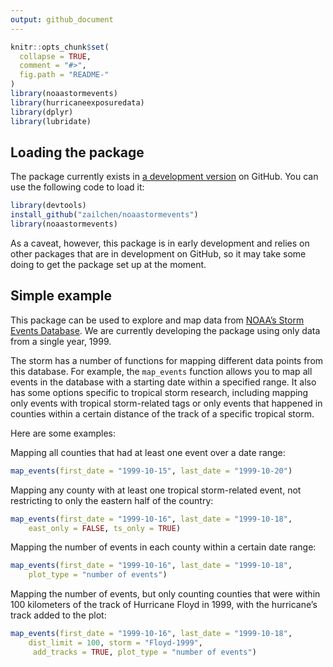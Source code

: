 ```yaml
---
output: github_document
---
```


<!-- README.md is generated from README.Rmd. Please edit that file -->

```r
knitr::opts_chunk$set(
  collapse = TRUE,
  comment = "#>",
  fig.path = "README-"
)
library(noaastormevents)
library(hurricaneexposuredata)
library(dplyr)
library(lubridate)
```

## Loading the package

The package currently exists in [a development version](https://github.com/zailchen/noaastormevents) on GitHub. You can use the following code to load it:

```r
library(devtools)
install_github("zailchen/noaastormevents")
library(noaastormevents)
```

As a caveat, however, this package is in early development and relies on other packages that are in development on GitHub, so it may take some doing to get the package set up at the moment. 

## Simple example

This package can be used to explore and map data from [NOAA's Storm Events Database](https://www.ncdc.noaa.gov/stormevents/). We are currently developing the package using only data from a single year, 1999. 

The storm has a number of functions for mapping different data points from this database. For example, the `map_events` function allows you to map all events in the database with a starting date within a specified range. It also has some options specific to tropical storm research, including mapping only events with tropical storm-related tags or only events that happened in counties within a certain distance of the track of a specific tropical storm. 

Here are some examples: 

Mapping all counties that had at least one event over a date range:

```r
map_events(first_date = "1999-10-15", last_date = "1999-10-20")
```

Mapping any county with at least one tropical storm-related event, not restricting to only the eastern half of the country:

```r
map_events(first_date = "1999-10-16", last_date = "1999-10-18",
    east_only = FALSE, ts_only = TRUE)
```

Mapping the number of events in each county within a certain date range:

```r
map_events(first_date = "1999-10-16", last_date = "1999-10-18",
    plot_type = "number of events")
```

Mapping the number of events, but only counting counties that were within 100 kilometers of the track of Hurricane Floyd in 1999, with the hurricane's track added to the plot:

```r
map_events(first_date = "1999-10-16", last_date = "1999-10-18",
    dist_limit = 100, storm = "Floyd-1999",
     add_tracks = TRUE, plot_type = "number of events")
```



